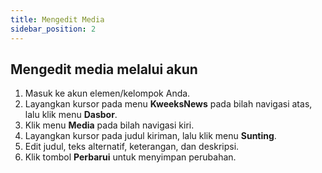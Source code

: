 ```yaml
---
title: Mengedit Media
sidebar_position: 2
---
```


## Mengedit media melalui akun

1. Masuk ke akun elemen/kelompok Anda.
2. Layangkan kursor pada menu **KweeksNews** pada bilah navigasi atas, lalu klik menu **Dasbor**.
3. Klik menu **Media** pada bilah navigasi kiri.
4. Layangkan kursor pada judul kiriman, lalu klik menu **Sunting**.
5. Edit judul, teks alternatif, keterangan, dan deskripsi.
6. Klik tombol **Perbarui** untuk menyimpan perubahan.
